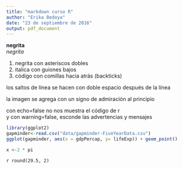 ```yaml
---
title: "markdown curso R"
author: "Erika Bedoya"
date: "23 de septiembre de 2016"
output: pdf_document
---
```



**negrita**  
_negrita_   

1. negrita con asteriscos dobles
1. italica con guiones bajos
1. código con comillas hacia atrás (backticks)  

los saltos de línea se hacen con doble espacio después de la línea  

la imagen se agrega con un signo de admiración al principio  

con echo=false no nos muestra el código de r   
y con warning=false, esconde las advertencias y mensajes  

```r
library(ggplot2)   
gapminder<-read.csv("data/gapminder-FiveYearData.csv")    
ggplot(gapminder, aes(x = gdpPercap, y= lifeExp)) + geom_point()  
```   
```r
x <-2 * pi
```   

`r round(29.5, 2)`  




